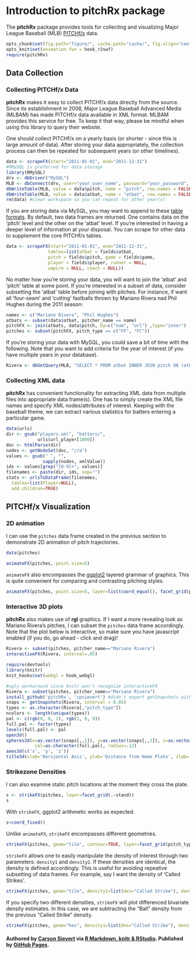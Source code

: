Introduction to pitchRx package
=======================================

<!--- view local page:
browseURL(paste0('http://127.0.0.1:', tools:::httpdPort, '/library/pitchRx/doc/index.html'))
-->

The  **pitchRx** package provides tools for collecting and visualizing Major League Baseball (MLB) [PITCHf/x](http://en.wikipedia.org/wiki/PITCHf/x) data.

```r
opts_chunk$set(fig.path="figure/", cache.path="cache/", fig.align="center", warning=FALSE, message=FALSE, fig.height=7, fig.width=5)
opts_knit$set(animation.fun = hook_r2swf)
require(pitchRx)
```

Data Collection
----------------------------

### Collecting PITCHf/x Data

**pitchRx** makes it easy to collect PITCHf/x data directly from the source. Since its establishment in 2008, Major League Baseball Advanced Media (MLBAM) has made PITCHf/x data available in XML format.  MLBAM provides this service for free. To keep it that way, please be mindful when using this library to query their website.

One should collect PITCHf/x on a yearly basis (or shorter - since this is large amount of data). After storing your data appropriately, the collection process can then be repeated for subsequent years (or other timelines).

```r
data <- scrapeFX(start="2011-01-01", end="2011-12-31")
#RMySQL is preferred for data storage
library(RMySQL)
drv <- dbDriver("MySQL")
MLB <- dbConnect(drv, user="your_user_name", password="your_password", port=your_port, dbname="your_database_name", host="your_host")
dbWriteTable(MLB, value = data$pitch, name = "pitch", row.names = FALSE, append = TRUE)
dbWriteTable(MLB, value = data$atbat, name = "atbat", row.names = FALSE, append = TRUE)
rm(data) #clear workspace so you can repeat for other year(s)
```

If you are storing data via MySQL, you may want to append to these <a href="https://github.com/cpsievert/pitchFX/blob/master/tables.sql">table formats</a>. By default, two data frames are returned. One contains data on the 'pitch' level and the other on the 'atbat' level. If you're interested in having a deeper level of information at your disposal. You can scrape for other data to supplement the core PITCHf/x tables.

```r
data <- scrapeFX(start="2011-01-01", end="2011-12-31",
                tables=list(atbat = fields$atbat, 
                pitch = fields$pitch, game = fields$game, 
                player = fields$player, runner = NULL, 
                umpire = NULL, coach = NULL))
```

No matter how you're storing your data, you will want to join the 'atbat' and 'pitch' table at some point. If you're interested in a subset of data, consider subsetting the 'atbat' table before joining with pitches. For instance, if want all 'four-seam' and 'cutting' fastballs thrown by Mariano Rivera nad Phil Hughes during the 2011 season:

```r
names <- c("Mariano Rivera", "Phil Hughes")
atbats <- subset(data$atbat, pitcher_name == name)
pitchFX <- join(atbats, data$pitch, by=c("num", "url") ,type="inner")
pitches <- subset(pitchFX, pitch_type == c("FF", "FC"))
```

If you're storing your data with MySQL, you could save a bit of time with the following. Note that you want to add criteria for the year of interest (if you have multiple years in your database).

```r
Rivera <- dbGetQuery(MLB, "SELECT * FROM atbat INNER JOIN pitch ON (atbat.num = pitch.num AND atbat.url = pitch.url) WHERE atbat.pitcher_name = 'Mariano Rivera' or atbat.pitcher_name = 'Phil Hughes'")
```

### Collecting XML data

**pitchRx** has convenient functionality for extracting XML data from multiple files into appropriate data frame(s). One has to simply create the XML file names and specify XML nodes/attributes of interest. Keeping with the baseball theme, we can extract various statistics for batters entering a particular game.

```r
data(urls)
dir <- gsub("players.xml", "batters/", 
            urls$url_player[1000])
doc <- htmlParse(dir)
nodes <- getNodeSet(doc, "//a")
values <- gsub(" ", "", 
              sapply(nodes, xmlValue))
ids <- values[grep("[0-9]+", values)]
filenames <- paste(dir, ids, sep="")
stats <- urlsToDataFrame(filenames, 
  tables=list(Player=NULL), 
  add.children=TRUE)
```


PITCHf/x Visualization
--------------------

### 2D animation

I can use the `pitches` data frame created in the previous section to demonstrate 2D animation of pitch trajectories.

```r
data(pitches)
```

```r
animateFX(pitches, point.size=5)
```

`animateFX` also encompasses the [ggplot2](http://ggplot2.org/) layered grammar of graphics. This is quite convenient for comparing and contrasting pitching styles.

```r
animateFX(pitches, point.size=5, layer=list(coord_equal(), facet_grid(pitcher_name~stand, labeller = label_both)))
```

### Interactive 3D plots

**pitchRx** also makes use of **rgl** graphics. If I want a more revealing look as Mariano Rivera's pitches, I can subset the `pitches` data frame accordingly. Note that the plot below is interactive, so make sure you have javascript enabled (if you do, go ahead - click and drag)!

```r
Rivera <- subset(pitches, pitcher_name=="Mariano Rivera")
interactiveFX(Rivera, interval=.05)
```

```r
require(devtools)
library(knitr)
knit_hooks$set(webgl = hook_webgl)
```

```r
#ugly workaround since knitr won't recognize interactiveFX
Rivera <- subset(pitches, pitcher_name=="Mariano Rivera")
install_github('pitchRx', 'cpsievert') #didn't export getSnapshots with v0.2
snaps <- getSnapshots(Rivera, interval = 0.05)
types <- as.character(Rivera[,"pitch_type"])
ncolors <- length(unique(types))
pal <- c(rgb(0, 0, 1), rgb(1, 0, 0))
full.pal <- factor(types)
levels(full.pal) <- pal
open3d()
spheres3d(x=as.vector(snaps[,,1]), y=as.vector(snaps[,,2]), z=as.vector(snaps[,,3]),
           col=as.character(full.pal), radius=.12)
axes3d(c('x', 'y', 'z')) 
title3d(xlab='Horizontal Axis', ylab='Distance from Home Plate', zlab='Height From Ground')
```

### Strikezone Densities

I can also examine static pitch locations at the moment they cross the plate.

```r
s <- strikeFX(pitches, layer=facet_grid(.~stand))
s
```

With `strikeFX`, ggplot2 arithmetic works as expected.

```r
s+coord_fixed()
```

Unlike `animateFX`, `strikeFX` encompasses different geometries.

```r
strikeFX(pitches, geom="tile", contour=TRUE, layer=facet_grid(pitch_types~stand))
```

`strikeFX` allows one to easily manipulate the density of interest through two parameters: `density1` and `density2`. If these densities are identical, the density is defined accordingly. This is useful for avoiding repeative subsetting of data frames. For example, say I want the density of 'Called Strikes'.

```r
strikeFX(pitches, geom="tile", density1=list(des="Called Strike"), density2=list(des="Called Strike"), layer=facet_grid(pitch_types~stand))
```

If you specify two different densities, `strikeFX` will plot differenced bivariate density estimates. In this case, we are subtracting the "Ball" density from the previous "Called Strike" density.

```r
strikeFX(pitches, geom="hex", density1=list(des="Called Strike"), density2=list(des="Ball"), layer=facet_grid(pitch_types~stand))
```

#### Authored by <a href="http://cpsievert.github.com/home.html">Carson Sievert</a> via <a href="http://www.rstudio.com/ide/docs/authoring/using_markdown">R Markdown, knitr & RStudio</a>. Published by <a href="http://pages.github.com/">GitHub Pages</a>.